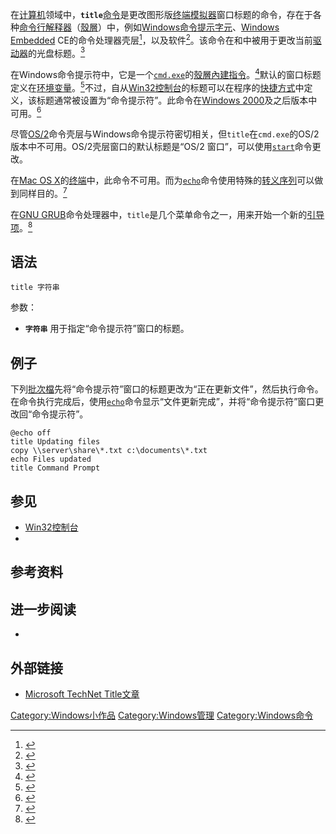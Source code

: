 {{lowercase}}
{{NoteTA|G1=IT|G2=Windows}}
在[[计算机|计算机]]领域中，'''<code>title</code>'''[[命令_(计算机)|命令]]是更改图形版[[终端模拟器|终端模拟器]]窗口标题的命令，存在于各种[[命令行界面|命令行解释器]]（[[殼層|殼層]]）中，例如[[命令提示字元|Windows命令提示字元]]、[[Windows_Embedded|Windows Embedded]] CE的命令处理器壳层<ref>{{Cite web |url=https://msdn.microsoft.com/en-us/library/ee499398(v=winembedded.60).aspx |title=存档副本 |accessdate=2016-06-20 |archive-date=2016-08-13 |archive-url=https://web.archive.org/web/20160813200807/https://msdn.microsoft.com/en-us/library/ee499398(v=winembedded.60).aspx |dead-url=no }}</ref>，以及{{tsl|en|Take_Command_(command_line_interpreter)|Take Command}}软件<ref>{{Cite web |url=http://jpsoft.com/help/title.htm |title=存档副本 |accessdate=2016-06-20 |archive-date=2016-08-16 |archive-url=https://web.archive.org/web/20160816222052/http://jpsoft.com/help/title.htm |dead-url=no }}</ref>。该命令在{{tsl|en|Disc_Filing_System||DFS}}和{{tsl|en|Advanced_Disc_Filing_System|ADFS}}中被用于更改当前[[碟盤存儲|驱动器]]的光盘标题。<ref>{{Cite web |url=http://8bs.com/manuals.htm |title=Acorn DFS manual |accessdate=2016-06-20 |archive-date=2013-01-16 |archive-url=https://archive.is/20130116025254/http://8bs.com/manuals.htm |dead-url=no }}</ref>

在Windows命令提示符中，它是一个<code>[[命令提示字元|cmd.exe]]</code>的[[殼層內建指令|殼層內建指令]]。<ref>{{Cite web |url=http://technet.microsoft.com/en-us/library/bb491017.aspx |title=Microsoft TechNet Title article |accessdate=2016-06-20 |archive-date=2016-04-12 |archive-url=https://web.archive.org/web/20160412085849/https://technet.microsoft.com/en-us/library/bb491017.aspx |dead-url=no }}</ref>默认的窗口标题定义在[[环境变量|环境变量]]{{tsl|en|ComSpec|%COMSPEC%}}。<ref>{{Cite web |url=http://www.ss64.com/nt/title.html |title=存档副本 |accessdate=2016-06-20 |archive-date=2016-03-07 |archive-url=https://web.archive.org/web/20160307111629/http://ss64.com/nt/title.html |dead-url=no }}</ref>不过，自从[[Win32控制台|Win32控制台]]的标题可以在程序的[[快捷方式|快捷方式]]中定义，该标题通常被设置为“命令提示符”。此命令在[[Windows_2000|Windows 2000]]及之后版本中可用。<ref>{{Cite web |url=http://www.computerhope.com/titlehlp.htm |title=存档副本 |accessdate=2016-06-20 |archive-date=2016-06-03 |archive-url=https://web.archive.org/web/20160603225207/http://www.computerhope.com/titlehlp.htm |dead-url=no }}</ref>

尽管[[OS/2|OS/2]]命令壳层与Windows命令提示符密切相关，但<code>title</code>在<code>cmd.exe</code>的OS/2版本中不可用。OS/2壳层窗口的默认标题是“OS/2 窗口”，可以使用<code>[[start|start]]</code>命令更改。

在[[OS_X|Mac OS X]]的[[终端_(OS_X)|终端]]中，此命令不可用。而为<code>[[Echo_(命令)|echo]]</code>命令使用特殊的[[转义序列|转义序列]]可以做到同样目的。<ref>{{Cite web |url=http://alvinalexander.com/blog/post/mac-os-x/change-title-bar-of-mac-os-x-terminal-window |title=存档副本 |accessdate=2016-06-20 |archive-date=2014-08-03 |archive-url=https://web.archive.org/web/20140803064755/http://alvinalexander.com/blog/post/mac-os-x/change-title-bar-of-mac-os-x-terminal-window |dead-url=no }}</ref>

在[[GNU_GRUB|GNU GRUB]]命令处理器中，<code>title</code>是几个菜单命令之一，用来开始一个新的[[啟動程式|引导项]]。<ref>{{Cite web |url=http://www.linuxselfhelp.com/gnu/grub/html_chapter/grub_12.html#SEC45 |title=存档副本 |accessdate=2016-06-20 |archive-date=2016-06-05 |archive-url=https://web.archive.org/web/20160605154043/http://www.linuxselfhelp.com/gnu/grub/html_chapter/grub_12.html#SEC45 |dead-url=no }}</ref>

== 语法 ==
 title 字符串
参数：
* '''<code>字符串</code>''' 用于指定“命令提示符”窗口的标题。

== 例子 ==
下列[[批次檔|批次檔]]先将“命令提示符”窗口的标题更改为“正在更新文件”，然后执行<code>{{tsl|en|Copy_(command)|copy}}</code>命令。在命令执行完成后，使用<code>[[Echo_(命令)|echo]]</code>命令显示“文件更新完成”，并将“命令提示符”窗口更改回“命令提示符”。<syntaxhighlight lang="dos">
@echo off
title Updating files
copy \\server\share\*.txt c:\documents\*.txt
echo Files updated
title Command Prompt
</syntaxhighlight>

== 参见 ==
* [[Win32控制台|Win32控制台]]
* {{tsl|en|Linux_console|Linux控制台}}

== 参考资料 ==
{{Reflist}}

== 进一步阅读 ==
* {{Cite book|title=Microsoft Windows Command-Line Administrator's Pocket Consultant|year=2004|url=https://archive.org/details/microsoftwindows0000stan_b1p0|last=Stanek|first=William R.|isbn=0-735-62038-5}}

== 外部链接 ==
* [https://technet.microsoft.com/library/cc732308.aspx Microsoft TechNet Title文章]{{Wayback|url=https://technet.microsoft.com/library/cc732308.aspx |date=20160813113012 }}

{{Windows commands}}


[[Category:Windows小作品|Category:Windows小作品]]
[[Category:Windows管理|Category:Windows管理]]
[[Category:Windows命令|Category:Windows命令]]